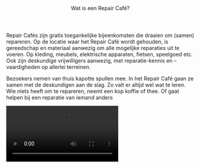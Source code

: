 
<Header>Wat is een Repair Café?</Header>

Repair Cafés zijn gratis toegankelijke bijeenkomsten die draaien om (samen) repareren. Op de locatie waar het Repair Café wordt gehouden, is gereedschap en materiaal aanwezig om alle mogelijke reparaties uit te voeren. Op kleding, meubels, elektrische apparaten, fietsen, speelgoed etc. Ook zijn deskundige vrijwilligers aanwezig, met reparatie-kennis en – vaardigheden op allerlei terreinen.

Bezoekers nemen van thuis kapotte spullen mee. In het Repair Café gaan ze samen met de deskundigen aan de slag. Zo valt er altijd wel wat te leren. Wie niets heeft om te repareren, neemt een kop koffie of thee. Of gaat helpen bij een reparatie van iemand anders

<Video src="https://www.youtube.com/embed/xPXX7aFAVdY" />

Wereldwijd zijn er bijna 3000 Repair Cafés. Het eerste Repair Café organiseerde Martine Postma op 18 oktober 2009 in Amsterdam-West. Op de [internationale Repair Café-website](https://www.repaircafe.org/) lees je meer over de achtergrond en vind je alle Repair Cafés.

<Details>
  <Summary>Moet ik mij aanmelden?</Summary>

Je kunt gedurende de openingstijd van een Repair Café gewoon binnenlopen met
je kapotte spullen, zonder afspraak. Sommige Repair Cafés werken met
inschrijfformulieren. Als dat het geval is, zal de gastvrouw of -heer je die
aanreiken en uitleg geven.

Soms is het flink druk. We proberen de wachttijd aanvaardbaar te houden.
Daarom kun je vaak maar één ding tegelijk laten repareren. Daarna kun je
weer achteraan sluiten voor een eventueel volgend item.

</Details>

<Details>
  <Summary>Kosten?</Summary>

De toegang tot de Repair Cafés (inclusief de hulp bij reparaties) is gratis,
maar een vrijwillige bijdrage wordt zeer op prijs gesteld. Kosten maak je
dus alleen voor vervangende onderdelen (als die nodig zijn). Het kan zijn
dat een Repair Café wat vraagt voor een kopje koffie of glaasje fris.

</Details>

<Details>
  <Summary>Reparatie achterlaten?</Summary>

Je kan je reparatie niet achterlaten, het idee is om samen met een
vrijwilliger aan de slag te gaan. Schroom niet zelf de handen uit de mouwen
te steken. Schroeven losdraaien of een zoom tornen bijvoorbeeld, kan vrijwel
iedereen. Veel mensen kunnen online wat onderzoek doen. Als je wilt kun je
ook de reparatie zelf uitvoeren, onder begeleiding van de reparateur.

</Details>

<Details>
  <Summary>Komen jullie aan huis?</Summary>

In principe niet. Het Repair Café is geen klussendienst, maar een
ontmoetingsplaats waar mensen gezamenlijk hun spullen kunnen repareren. Wel
kun je, tijdens een bezoek aan een Repair Café in jouw buurt, contact leggen
met een van de aanwezige reparateurs en je vraag stellen. Wie weet vindt
iemand het leuk om je te helpen.

</Details>

<Details>
  <Summary>Garantie?</Summary>

Repair Cafés geven geen garantie. Veel reparaties lukken. Maar helaas komt
het ook wel voor dat een poging mislukt. Of een reparatie lijkt aanvankelijk
geslaagd, maar het betreffende voorwerp blijkt na thuiskomst toch niet in
orde te zijn.

</Details>

<Details>
  <Summary>Aansprakelijkheid?</Summary>

Noch de organisatoren, noch de vrijwilligers van een Repair Café zijn
aansprakelijk voor schade als gevolg van verstrekte reparatie adviezen of
-instructies, voor schade aan de ter reparatie aangeboden voorwerpen, voor
gevolgschade of voor andere schade die het gevolg is van activiteiten in het
Repair Café. Je biedt je spullen dus op eigen risico ter reparatie aan.

</Details>

<Details>
  <Summary>Word ik altijd geholpen?</Summary>

Bijna altijd, maar soms kan het erg druk zijn bij een Repair Café en kan het
gebeuren dat je niet aan de beurt komt. Reparateurs hebben ook het recht
reparatie van bepaalde spullen te weigeren, bijvoorbeeld omdat ze inschatten
dat de reparatie te ingewikkeld gaat worden.

</Details>

<Details>
  <Summary>Vrijwilliger worden?</Summary>

Kun je iets heel goed en wil je dit graag aan een ander leren? Denk aan de
reparatie van lampen, het fiksen van een gat in een spijkerbroek of ben je
expert op het gebied van een specifiek apparaat? Misschien wil je zelf leren
repareren onder begeleiding van een ervaren reparateur? Of misschien wil je
helpen met mensen verwelkomen met koffie, thee en lekkers en helpen als
gastvrouw/heer?

Neem in dat geval contact op met een specifiek Repair Cafe.

</Details>
